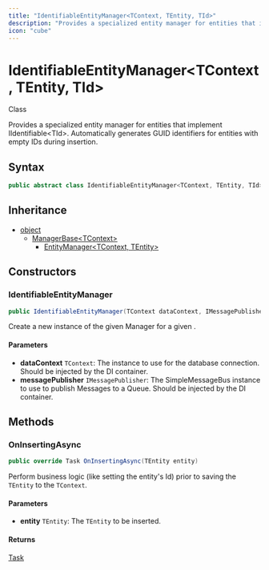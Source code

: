 ```yaml
---
title: "IdentifiableEntityManager<TContext, TEntity, TId>"
description: "Provides a specialized entity manager for entities that implement IIdentifiable&lt;TId&gt;."
icon: "cube"
---
```


# IdentifiableEntityManager&lt;TContext, TEntity, TId&gt;

<Badge variant="outline">Class</Badge>

Provides a specialized entity manager for entities that implement IIdentifiable&lt;TId&gt;.
Automatically generates GUID identifiers for entities with empty IDs during insertion.

## Syntax

```csharp
public abstract class IdentifiableEntityManager<TContext, TEntity, TId> : EntityManager<TContext, TEntity> where TContext : DbContext where TEntity : class, IIdentifiable<TId> where TId : struct
```

## Inheritance

- [object](https://learn.microsoft.com/dotnet/api/system.object)
  - [ManagerBase&lt;TContext&gt;](CloudNimble.EasyAF.Business.ManagerBase-1.html)
    - [EntityManager&lt;TContext, TEntity&gt;](CloudNimble.EasyAF.Business.EntityManager-2.html)

## Constructors

### IdentifiableEntityManager

```csharp
public IdentifiableEntityManager(TContext dataContext, IMessagePublisher messagePublisher)
```

Create a new instance of the given Manager for a given <xref href="System.Data.Entity.DbContext" data-throw-if-not-resolved="false"></xref>.

#### Parameters

- **dataContext** ``TContext``: The <xref href="System.Data.Entity.DbContext" data-throw-if-not-resolved="false"></xref> instance to use for the database connection. Should be injected by the DI container.
- **messagePublisher** ``IMessagePublisher``: The SimpleMessageBus <xref href="CloudNimble.SimpleMessageBus.Publish.IMessagePublisher" data-throw-if-not-resolved="false"></xref> instance to use to publish Messages to a Queue. Should be injected by the DI container.


## Methods

### OnInsertingAsync

```csharp
public override Task OnInsertingAsync(TEntity entity)
```

Perform business logic (like setting the entity's Id) prior to saving the <code class="typeparamref">TEntity</code> to the <code class="typeparamref">TContext</code>.

#### Parameters

- **entity** ``TEntity``: The <code class="typeparamref">TEntity</code> to be inserted.

#### Returns

[Task](https://learn.microsoft.com/dotnet/api/system.threading.tasks.task)


